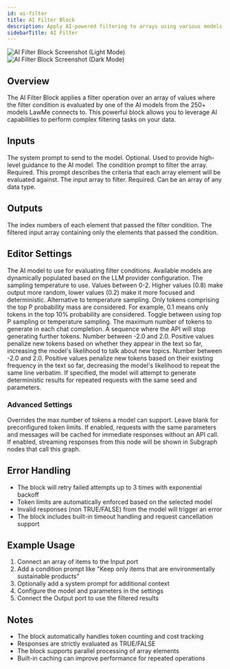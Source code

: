 ```yaml
---
id: ai-filter
title: AI Filter Block
description: Apply AI-powered filtering to arrays using various models and providers
sidebarTitle: AI Filter
---
```


<Frame className="block dark:hidden">
  <img src="/block-reference/assets/ai_filter_light.png" alt="AI Filter Block Screenshot (Light Mode)" />
</Frame>
<Frame className="hidden dark:block">
  <img src="/block-reference/assets/ai_filter_dark.png" alt="AI Filter Block Screenshot (Dark Mode)" />
</Frame>

## Overview
The AI Filter Block applies a filter operation over an array of values where the filter condition is evaluated by one of the AI models from the 250+ models LawMe connects to. This powerful block allows you to leverage AI capabilities to perform complex filtering tasks on your data.


## Inputs

<ParamField path="System Prompt" type="string">
  The system prompt to send to the model. Optional. Used to provide high-level guidance to the AI model.
</ParamField>

<ParamField path="Condition Prompt" type="string" required>
  The condition prompt to filter the array. Required. This prompt describes the criteria that each array element will be evaluated against.
</ParamField>

<ParamField path="Input" type="any[]" required>
  The input array to filter. Required. Can be an array of any data type.
</ParamField>

## Outputs

<ResponseField name="Indicies" type="number[]">
  The index numbers of each element that passed the filter condition.
</ResponseField>

<ResponseField name="Output" type="any[]">
  The filtered input array containing only the elements that passed the condition.
</ResponseField>

## Editor Settings

<ParamField path="AI Model" type="string" default="gpt-3.5-turbo">
  The AI model to use for evaluating filter conditions. Available models are dynamically populated based on the LLM provider configuration.
</ParamField>

<ParamField path="Temperature" type="number" default={0} min={0} max={2}>
  The sampling temperature to use. Values between 0-2. Higher values (0.8) make output more random, lower values (0.2) make it more focused and deterministic.
</ParamField>

<ParamField path="Top P" type="number" default={1} min={0} max={1}>
  Alternative to temperature sampling. Only tokens comprising the top P probability mass are considered. For example, 0.1 means only tokens in the top 10% probability are considered.
</ParamField>

<ParamField path="Use Top P" type="boolean" default={false}>
  Toggle between using top P sampling or temperature sampling.
</ParamField>

<ParamField path="Max Tokens" type="number" default={2048}>
  The maximum number of tokens to generate in each chat completion.
</ParamField>

<ParamField path="Stop" type="string">
  A sequence where the API will stop generating further tokens.
</ParamField>

<ParamField path="Presence Penalty" type="number" min={-2} max={2}>
  Number between -2.0 and 2.0. Positive values penalize new tokens based on whether they appear in the text so far, increasing the model's likelihood to talk about new topics.
</ParamField>

<ParamField path="Frequency Penalty" type="number" min={-2} max={2}>
  Number between -2.0 and 2.0. Positive values penalize new tokens based on their existing frequency in the text so far, decreasing the model's likelihood to repeat the same line verbatim.
</ParamField>

<ParamField path="Seed" type="number">
  If specified, the model will attempt to generate deterministic results for repeated requests with the same seed and parameters.
</ParamField>

### Advanced Settings

<ParamField path="Custom Max Tokens" type="number">
  Overrides the max number of tokens a model can support. Leave blank for preconfigured token limits.
</ParamField>

<ParamField path="Cache Responses" type="boolean" default={false}>
  If enabled, requests with the same parameters and messages will be cached for immediate responses without an API call.
</ParamField>

<ParamField path="Use for subgraph partial output" type="boolean" default={false}>
  If enabled, streaming responses from this node will be shown in Subgraph nodes that call this graph.
</ParamField>

## Error Handling

- The block will retry failed attempts up to 3 times with exponential backoff
- Token limits are automatically enforced based on the selected model
- Invalid responses (non TRUE/FALSE) from the model will trigger an error
- The block includes built-in timeout handling and request cancellation support

## Example Usage

1. Connect an array of items to the Input port
2. Add a condition prompt like "Keep only items that are environmentally sustainable products"
3. Optionally add a system prompt for additional context
4. Configure the model and parameters in the settings
5. Connect the Output port to use the filtered results

## Notes

- The block automatically handles token counting and cost tracking
- Responses are strictly evaluated as TRUE/FALSE
- The block supports parallel processing of array elements
- Built-in caching can improve performance for repeated operations
